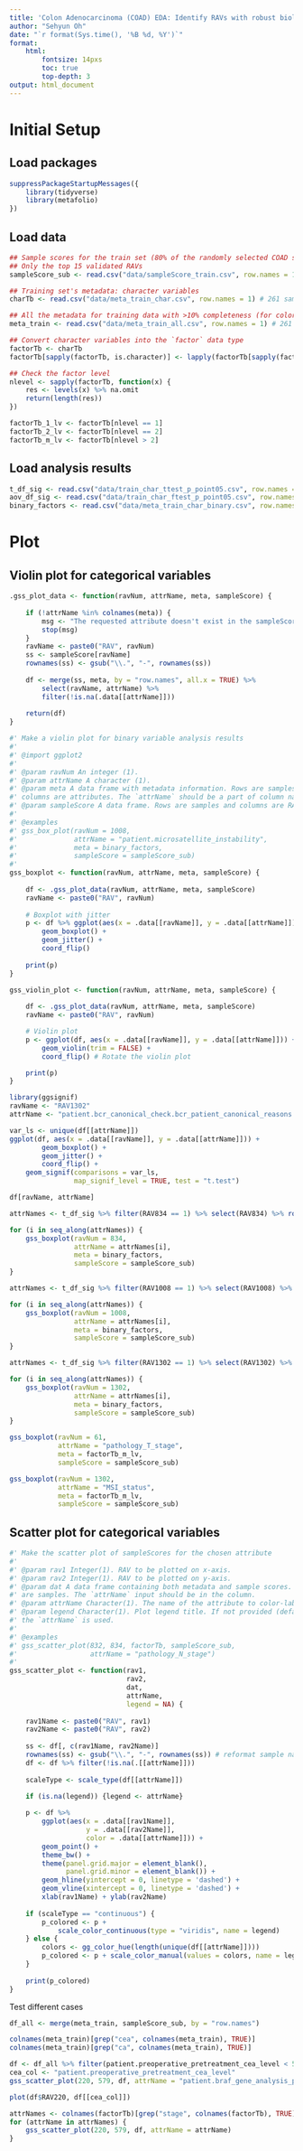 ```yaml
---
title: 'Colon Adenocarcinoma (COAD) EDA: Identify RAVs with robust biological signal'
author: "Sehyun Oh"
date: "`r format(Sys.time(), '%B %d, %Y')`"
format:
    html:
        fontsize: 14pxs
        toc: true
        top-depth: 3
output: html_document
---
```


# Initial Setup
## Load packages
```r
suppressPackageStartupMessages({
    library(tidyverse)
    library(metafolio)
})
```

## Load data
```r
## Sample scores for the train set (80% of the randomly selected COAD samples)
## Only the top 15 validated RAVs
sampleScore_sub <- read.csv("data/sampleScore_train.csv", row.names = 1) # 261 samples x 15 RAVs

## Training set's metadata: character variables
charTb <- read.csv("data/meta_train_char.csv", row.names = 1) # 261 samples x 182 metadata attributes (char)

## All the metadata for training data with >10% completeness (for color)
meta_train <- read.csv("data/meta_train_all.csv", row.names = 1) # 261 samples x 869 metadata attributes (>10% complete)

## Convert character variables into the `factor` data type
factorTb <- charTb
factorTb[sapply(factorTb, is.character)] <- lapply(factorTb[sapply(factorTb, is.character)], factor)

## Check the factor level
nlevel <- sapply(factorTb, function(x) {
    res <- levels(x) %>% na.omit
    return(length(res))
})

factorTb_1_lv <- factorTb[nlevel == 1]
factorTb_2_lv <- factorTb[nlevel == 2]
factorTb_m_lv <- factorTb[nlevel > 2]
```

## Load analysis results
```r
t_df_sig <- read.csv("data/train_char_ttest_p_point05.csv", row.names = 1)
aov_df_sig <- read.csv("data/train_char_ftest_p_point05.csv", row.names = 1)
binary_factors <- read.csv("data/meta_train_char_binary.csv", row.names = 1)
```

# Plot
## Violin plot for categorical variables
```r
.gss_plot_data <- function(ravNum, attrName, meta, sampleScore) {
    
    if (!attrName %in% colnames(meta)) {
        msg <- "The requested attribute doesn't exist in the sampleScore table."
        stop(msg)
    }
    ravName <- paste0("RAV", ravNum)
    ss <- sampleScore[ravName]
    rownames(ss) <- gsub("\\.", "-", rownames(ss))
    
    df <- merge(ss, meta, by = "row.names", all.x = TRUE) %>%
        select(ravName, attrName) %>%
        filter(!is.na(.data[[attrName]]))
    
    return(df)
}

#' Make a violin plot for binary variable analysis results
#' 
#' @import ggplot2
#' 
#' @param ravNum An integer (1).
#' @param attrName A character (1).
#' @param meta A data frame with metadata information. Rows are samples and 
#' columns are attributes. The `attrName` should be a part of column names.
#' @param sampleScore A data frame. Rows are samples and columns are RAVs.
#' 
#' @examples
#' gss_box_plot(ravNum = 1008, 
#'              attrName = "patient.microsatellite_instability",
#'              meta = binary_factors, 
#'              sampleScore = sampleScore_sub)
#' 
gss_boxplot <- function(ravNum, attrName, meta, sampleScore) {
    
    df <- .gss_plot_data(ravNum, attrName, meta, sampleScore)
    ravName <- paste0("RAV", ravNum)
    
    # Boxplot with jitter
    p <- df %>% ggplot(aes(x = .data[[ravName]], y = .data[[attrName]])) +
        geom_boxplot() +
        geom_jitter() +
        coord_flip()
    
    print(p)
}

gss_violin_plot <- function(ravNum, attrName, meta, sampleScore) {
    
    df <- .gss_plot_data(ravNum, attrName, meta, sampleScore)
    ravName <- paste0("RAV", ravNum)

    # Violin plot
    p <- ggplot(df, aes(x = .data[[ravName]], y = .data[[attrName]])) +
        geom_violin(trim = FALSE) +
        coord_flip() # Rotate the violin plot

    print(p)
}
```

```r
library(ggsignif)
ravName <- "RAV1302"
attrName <- "patient.bcr_canonical_check.bcr_patient_canonical_reasons.bcr_canonical_reason.2"

var_ls <- unique(df[[attrName]])
ggplot(df, aes(x = .data[[ravName]], y = .data[[attrName]])) +
        geom_boxplot() +
        geom_jitter() +
        coord_flip() +
    geom_signif(comparisons = var_ls, 
                map_signif_level = TRUE, test = "t.test")

df[ravName, attrName]
```

```r
attrNames <- t_df_sig %>% filter(RAV834 == 1) %>% select(RAV834) %>% rownames()

for (i in seq_along(attrNames)) {
    gss_boxplot(ravNum = 834, 
                attrName = attrNames[i],
                meta = binary_factors, 
                sampleScore = sampleScore_sub)
}
```

```r
attrNames <- t_df_sig %>% filter(RAV1008 == 1) %>% select(RAV1008) %>% rownames()

for (i in seq_along(attrNames)) {
    gss_boxplot(ravNum = 1008, 
                attrName = attrNames[i],
                meta = binary_factors, 
                sampleScore = sampleScore_sub)
}
```

```r
attrNames <- t_df_sig %>% filter(RAV1302 == 1) %>% select(RAV1302) %>% rownames()

for (i in seq_along(attrNames)) {
    gss_boxplot(ravNum = 1302, 
                attrName = attrNames[i],
                meta = binary_factors, 
                sampleScore = sampleScore_sub)
}
```

```r
gss_boxplot(ravNum = 61, 
            attrName = "pathology_T_stage",
            meta = factorTb_m_lv, 
            sampleScore = sampleScore_sub)
```


```r
gss_boxplot(ravNum = 1302, 
            attrName = "MSI_status",
            meta = factorTb_m_lv, 
            sampleScore = sampleScore_sub)
```



## Scatter plot for categorical variables
```r
#' Make the scatter plot of sampleScores for the chosen attribute
#' 
#' @param rav1 Integer(1). RAV to be plotted on x-axis.
#' @param rav2 Integer(1). RAV to be plotted on y-axis.
#' @param dat A data frame containing both metadata and sample scores. Rows
#' are samples. The `attrName` input should be in the column.
#' @param attrName Character(1). The name of the attribute to color-label.
#' @param legend Character(1). Plot legend title. If not provided (default),
#' the `attrName` is used.
#'
#' @examples
#' gss_scatter_plot(832, 834, factorTb, sampleScore_sub,
#'                  attrName = "pathology_N_stage")
#' 
gss_scatter_plot <- function(rav1, 
                             rav2, 
                             dat,
                             attrName,
                             legend = NA) {
    
    rav1Name <- paste0("RAV", rav1)
    rav2Name <- paste0("RAV", rav2)
    
    ss <- df[, c(rav1Name, rav2Name)]
    rownames(ss) <- gsub("\\.", "-", rownames(ss)) # reformat sample names in the sample score table
    df <- df %>% filter(!is.na(.[[attrName]]))
    
    scaleType <- scale_type(df[[attrName]])
    
    if (is.na(legend)) {legend <- attrName}

    p <- df %>% 
        ggplot(aes(x = .data[[rav1Name]], 
                   y = .data[[rav2Name]], 
                   color = .data[[attrName]])) +
        geom_point() +
        theme_bw() +
        theme(panel.grid.major = element_blank(),
              panel.grid.minor = element_blank()) +
        geom_hline(yintercept = 0, linetype = 'dashed') +
        geom_vline(xintercept = 0, linetype = 'dashed') +
        xlab(rav1Name) + ylab(rav2Name)
    
    if (scaleType == "continuous") {
        p_colored <- p + 
            scale_color_continuous(type = "viridis", name = legend)
    } else {
        colors <- gg_color_hue(length(unique(df[[attrName]])))
        p_colored <- p + scale_color_manual(values = colors, name = legend)
    }
    
    print(p_colored)
}
```

Test different cases
```r
df_all <- merge(meta_train, sampleScore_sub, by = "row.names")

colnames(meta_train)[grep("cea", colnames(meta_train), TRUE)]
colnames(meta_train)[grep("ca", colnames(meta_train), TRUE)]

df <- df_all %>% filter(patient.preoperative_pretreatment_cea_level < 50)
cea_col <- "patient.preoperative_pretreatment_cea_level"
gss_scatter_plot(220, 579, df, attrName = "patient.braf_gene_analysis_performed")

plot(df$RAV220, df[[cea_col]])
```

```r
attrNames <- colnames(factorTb)[grep("stage", colnames(factorTb), TRUE)]
for (attrName in attrNames) {
    gss_scatter_plot(220, 579, df, attrName = attrName)
}
```


